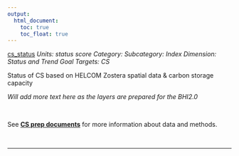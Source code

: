 ```yaml
---
output:
  html_document:
    toc: true
    toc_float: true
---
```


[cs_status](https://github.com/OHI-Science/bhi/blob/master/baltic/layers/cs_status_bhi2015.csv)
*Units: status score*
*Category:*
*Subcategory:*
*Index Dimension: Status and Trend*
*Goal Targets: CS*

Status of CS based on HELCOM Zostera spatial data & carbon storage capacity

*Will add more text here as the layers are prepared for the BHI2.0*

<br>

See [**CS prep documents**](https://github.com/OHI-Science/bhi-1.0-archive/blob/draft/baltic2015/prep/CS/cs_prep.md) for more information about data and methods.

<br>

--- 
